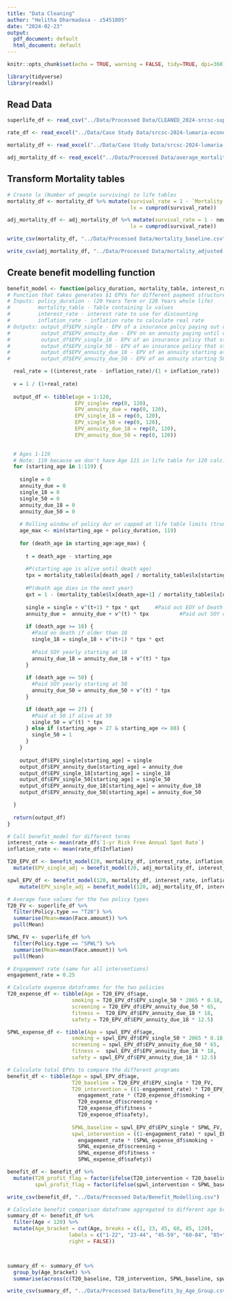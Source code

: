 ```yaml
---
title: "Data Cleaning"
author: "Helitha Dharmadasa - z5451805"
date: "2024-02-23"
output:
  pdf_document: default
  html_document: default
---
```


```r
knitr::opts_chunk$set(echo = TRUE, warning = FALSE, tidy=TRUE, dpi=360)
```

```r
library(tidyverse)
library(readxl)
```

## Read Data
```r
superlife_df <- read_csv("../Data/Processed Data/CLEANED_2024-srcsc-superlife-inforce-dataset.csv")
```

```r
rate_df <- read_excel("../Data/Case Study Data/srcsc-2024-lumaria-economic-data.xlsx", skip=10)
```

```r
mortality_df <- read_excel("../Data/Case Study Data/srcsc-2024-lumaria-mortality-table.xlsx", skip = 13)

adj_mortality_df <- read_excel("../Data/Processed Data/average_mortality_table.xlsx")
```


## Transform Mortality tables
```r
# Create lx (Number of people surviving) to life tables
mortality_df <- mortality_df %>% mutate(survival_rate = 1 - `Mortality Rate`,
                                        lx = cumprod(survival_rate))

adj_mortality_df <- adj_mortality_df %>% mutate(survival_rate = 1 - new_mortality,
                                        lx = cumprod(survival_rate))

write_csv(mortality_df, "../Data/Processed Data/mortality_baseline.csv")

write_csv(adj_mortality_df, "../Data/Processed Data/mortality_adjusted.csv")
```

## Create benefit modelling function
```r
benefit_model <- function(policy_duration, mortality_table, interest_rate, inflation_rate) {
# Function that takes generates $1 EPVs for different payment structures. Two types of EPV's are calculated, single payout - paying out $1 on death, and annuity_dues paying $1 yearly until death or artifical cap.
# Inputs: policy_duration - (20 Years Term or 120 Years whole life)
#         mortality_table - Table containing lx values
#         interest_rate - interest rate to use for discounting
#         inflation_rate - inflation rate to calculate real rate
# Outputs: output_df$EPV_single - EPV of a insurance polcy paying out death
#          output_df$EPV_annuity_due - EPV on an annuity paying until death
#          output_df$EPV_single_18 - EPV of an insurance policy that starts 18+ paying $1 on death
#          output_df$EPV_single_50 - EPV of an insurance policy that starts at 18+ up to 88
#          output_df$EPV_annuity_due_18 - EPV of an annuity starting at 18+
#          output_df$EPV_annuity_due_50 - EPV of an annuity starting 50+

  real_rate = ((interest_rate - inflation_rate)/(1 + inflation_rate))
  
  v = 1 / (1+real_rate)
  
  output_df <- tibble(age = 1:120, 
                      EPV_single= rep(0, 120),
                      EPV_annuity_due = rep(0, 120),
                      EPV_single_18 = rep(0, 120),
                      EPV_single_50 = rep(0, 120),
                      EPV_annuity_due_18 = rep(0, 120),
                      EPV_annuity_due_50 = rep(0, 120))

  
  # Ages 1-119
  # Note: 119 because we don't have Age 121 in life table for 120 calc.
  for (starting_age in 1:119) {
  
    single = 0
    annuity_due = 0
    single_18 = 0
    single_50 = 0
    annuity_due_18 = 0
    annuity_due_50 = 0
    
    # Rolling window of policy dur or capped at life table limits (truncation error?)
    age_max <- min(starting_age + policy_duration, 119)
    
    for (death_age in starting_age:age_max) {
      
      t = death_age - starting_age
      
      #P(starting age is alive until death age)
      tpx = mortality_table$lx[death_age] / mortality_table$lx[starting_age]
      
      #P(death age dies in the next year)
      qxt = 1 - (mortality_table$lx[death_age+1] / mortality_table$lx[death_age])
      
      single = single + v^(t+1) * tpx * qxt     #Paid out EOY of Death
      annuity_due =  annuity_due + v^(t) * tpx          #Paid out SOY of every year alive
      
      if (death_age >= 18) {
        #Paid on death if older than 18
        single_18 = single_18 + v^(t+1) * tpx * qxt
        
        #Paid SOY yearly starting at 18
        annuity_due_18 = annuity_due_18 + v^(t) * tpx   
      }
      
      if (death_age >= 50) {
        #Paid SOY yearly starting at 50
        annuity_due_50 = annuity_due_50 + v^(t) * tpx 
      }

      if (death_age == 27) {
        #Paid at 50 if alive at 50
        single_50 = v^(t) * tpx 
      } else if (starting_age > 27 & starting_age <= 88) {
        single_50 = 1
      }
    }
    
    output_df$EPV_single[starting_age] = single
    output_df$EPV_annuity_due[starting_age] = annuity_due
    output_df$EPV_single_18[starting_age] = single_18
    output_df$EPV_single_50[starting_age] = single_50
    output_df$EPV_annuity_due_18[starting_age] = annuity_due_18
    output_df$EPV_annuity_due_50[starting_age] = annuity_due_50

  } 
  
  return(output_df)
}
```

```r
# Call benefit_model for different terms
interest_rate <- mean(rate_df$`1-yr Risk Free Annual Spot Rate`)
inflation_rate <- mean(rate_df$Inflation)

T20_EPV_df <- benefit_model(20, mortality_df, interest_rate, inflation_rate) %>%
  mutate(EPV_single_adj = benefit_model(20, adj_mortality_df, interest_rate, inflation_rate)$EPV_single)

spwl_EPV_df <- benefit_model(120, mortality_df, interest_rate, inflation_rate) %>%
    mutate(EPV_single_adj = benefit_model(120, adj_mortality_df, interest_rate, inflation_rate)$EPV_single)
```

```r
# Average face values for the two policy types
T20_FV <- superlife_df %>%
  filter(Policy.type == "T20") %>%
  summarise(Mean=mean(Face.amount)) %>%
  pull(Mean)

SPWL_FV <- superlife_df %>%
  filter(Policy.type == "SPWL") %>%
  summarise(Mean=mean(Face.amount)) %>%
  pull(Mean)

```

```r
# Engagement rate (same for all interventions)
engagement_rate = 0.25

# Calculate expense dataframes for the two policies
T20_expense_df <- tibble(Age = T20_EPV_df$age,
                     smoking = T20_EPV_df$EPV_single_50 * 2065 * 0.18,
                     screening = T20_EPV_df$EPV_annuity_due_50 * 65,
                     fitness =  T20_EPV_df$EPV_annuity_due_18 * 18,
                     safety = T20_EPV_df$EPV_annuity_due_18 * 12.5)

SPWL_expense_df <- tibble(Age = spwl_EPV_df$age,
                     smoking = spwl_EPV_df$EPV_single_50 * 2065 * 0.18,
                     screening = spwl_EPV_df$EPV_annuity_due_50 * 65,
                     fitness =  spwl_EPV_df$EPV_annuity_due_18 * 18,
                     safety = spwl_EPV_df$EPV_annuity_due_18 * 12.5)

# Calculate total EPVs to compare the different programs
benefit_df <- tibble(Age = spwl_EPV_df$age,
                     T20_baseline = T20_EPV_df$EPV_single * T20_FV,
                     T20_intervention = ((1-engagement_rate) * T20_EPV_df$EPV_single + engagement_rate * T20_EPV_df$EPV_single_adj) * T20_FV + 
                       engagement_rate * (T20_expense_df$smoking + 
                       T20_expense_df$screening + 
                       T20_expense_df$fitness + 
                       T20_expense_df$safety),
                     
                     SPWL_baseline = spwl_EPV_df$EPV_single * SPWL_FV,
                     spwl_intervention = ((1-engagement_rate) * spwl_EPV_df$EPV_single + engagement_rate * spwl_EPV_df$EPV_single_adj) * SPWL_FV + 
                       engagement_rate * (SPWL_expense_df$smoking + 
                       SPWL_expense_df$screening + 
                       SPWL_expense_df$fitness + 
                       SPWL_expense_df$safety))

benefit_df <- benefit_df %>%
  mutate(T20_profit_flag = factor(ifelse(T20_intervention < T20_baseline, "Profit", "Loss")),
         spwl_profit_flag = factor(ifelse(spwl_intervention < SPWL_baseline, "Profit", "Loss")))

write_csv(benefit_df, "../Data/Processed Data/Benefit_Modelling.csv")
```

```r
# Calculate benefit comparison dataframe aggregated to different age brackets
summary_df <- benefit_df %>%
  filter(Age < 120) %>%
  mutate(Age_bracket = cut(Age, breaks = c(1, 23, 45, 60, 85, 120),
                    labels = c("1-22", "23-44", "45-59", "60-84", "85+"), 
                    right = FALSE))



summary_df <- summary_df %>%
  group_by(Age_bracket) %>%
  summarise(across(c(T20_baseline, T20_intervention, SPWL_baseline, spwl_intervention), ~round(mean(.), 0)))

write_csv(summary_df, "../Data/Processed Data/Benefits_by_Age_Group.csv")
```
